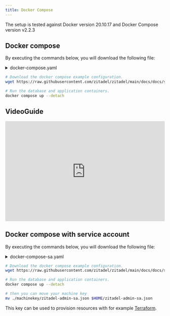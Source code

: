 ```yaml
---
title: Docker Compose
---
```




The setup is tested against Docker version 20.10.17 and Docker Compose version v2.2.3

## Docker compose

By executing the commands below, you will download the following file:

<details><summary>docker-compose.yaml</summary>
    <CodeBlock language="yaml">{DockerComposeSource}</CodeBlock>
</details>

```bash
# Download the docker compose example configuration.
wget https://raw.githubusercontent.com/zitadel/zitadel/main/docs/docs/self-hosting/deploy/docker-compose.yaml

# Run the database and application containers.
docker compose up --detach
```

<DefaultUser components={props.components} />

<NoteInstanceNotFound/>

## VideoGuide
<iframe width="100%" height="315" src="https://www.youtube.com/embed/-02FaoN9Fko" title="YouTube video player" frameborder="0" allow="accelerometer; autoplay; clipboard-write; encrypted-media; gyroscope; picture-in-picture" allowfullscreen></iframe>

## Docker compose with service account

By executing the commands below, you will download the following file:

<details><summary>docker-compose-sa.yaml</summary>
    <CodeBlock language="yaml">{DockerComposeSaSource}</CodeBlock>
</details>

```bash
# Download the docker compose example configuration.
wget https://raw.githubusercontent.com/zitadel/zitadel/main/docs/docs/self-hosting/deploy/docker-compose-sa.yaml -O docker-compose.yaml

# Run the database and application containers.
docker compose up --detach

# then you can move your machine key
mv ./machinekey/zitadel-admin-sa.json $HOME/zitadel-admin-sa.json
```

This key can be used to provision resources with for example [Terraform](/docs/guides/manage/terraform/basics.md).

<Next components={props.components} />
<Disclaimer components={props.components} />
